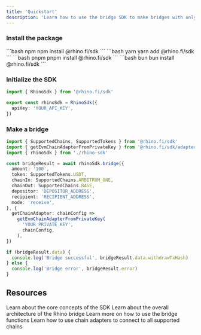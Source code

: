 ```yaml
---
title: 'Quickstart'
description: 'Learn how to use the bridge SDK to make bridges with only a few lines of code.'
---
```



### Install the package

<CodeGroup>
```bash npm
npm install @rhino.fi/sdk
```
```bash yarn
yarn add @rhino.fi/sdk
```
```bash pnpm
pnpm install @rhino.fi/sdk
```
```bash bun
bun install @rhino.fi/sdk
```
</CodeGroup>

### Initialize the SDK


```typeScript rhino-sdk.ts
import { RhinoSdk } from '@rhino.fi/sdk'

export const rhinoSdk = RhinoSdk({
  apiKey: 'YOUR_API_KEY',
})
```

<RequestApiKey />

### Make a bridge

```typescript bridge.ts
import { SupportedChains, SupportedTokens } from '@rhino.fi/sdk'
import { getEvmChainAdapterFromPrivateKey } from '@rhino.fi/sdk/adapters/evm'
import { rhinoSdk } from './rhino-sdk'

const bridgeResult = await rhinoSdk.bridge({
  amount: '100',
  token: SupportedTokens.USDT,
  chainIn: SupportedChains.ARBITRUM_ONE,
  chainOut: SupportedChains.BASE,
  depositor: 'DEPOSITOR_ADDRESS',
  recipient: 'RECIPIENT_ADDRESS',
  mode: 'receive',
}, {
  getChainAdapter: chainConfig =>
    getEvmChainAdapterFromPrivateKey(
      'YOUR_PRIVATE_KEY',
      chainConfig,
    ),
})

if (bridgeResult.data) {
  console.log('Bridge successful', bridgeResult.data.withdrawTxHash)
} else {
  console.log('Bridge error', bridgeResult.error)
}
```

## Resources

<CardGroup cols={2}>
  <Card title="SDK concepts" icon="book" href="/sdk/concepts">Learn about the core concepts of the SDK</Card>
  <Card title="Rhino architecture" icon="book" href="/get-started/architecture" >Learn about the overall architecture of the Rhino bridge</Card>
  <Card title="Bridge function" icon="code" href="/sdk/bridge-functions/bridge">Learn more on how to use the bridge functions</Card>
  <Card title="Chain adapters" icon="plug" href="/sdk/chain-adapters/introduction">Learn how to use chain adapters to connect to all supported chains</Card>
</CardGroup>
